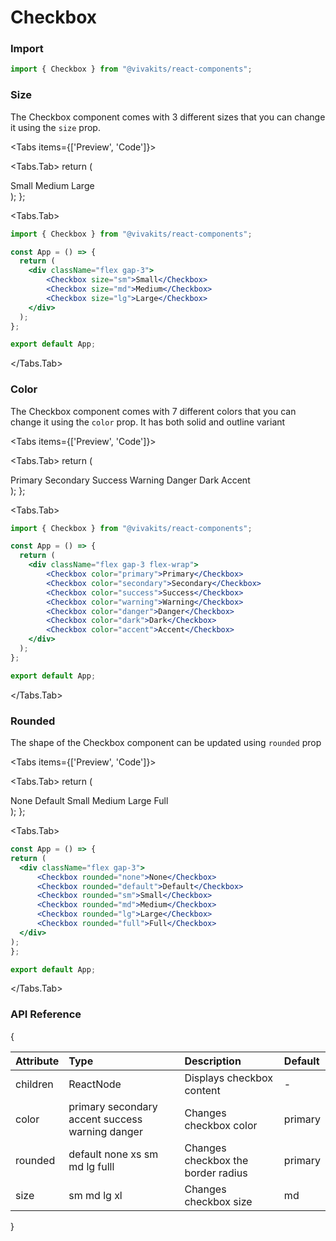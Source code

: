 
# Checkbox

### Import

```jsx copy
import { Checkbox } from "@vivakits/react-components";
```

### Size

The Checkbox component comes with 3 different sizes that you can change it using the `size` prop.

<Tabs items={['Preview', 'Code']}>

<Tabs.Tab>
  return (
    <div className="flex gap-3">
        <Checkbox size="sm">Small</Checkbox>
        <Checkbox size="md">Medium</Checkbox>
        <Checkbox size="lg">Large</Checkbox>
    </div>
  );
};

<CheckboxSizeGroup />
</Tabs.Tab>

  <Tabs.Tab>
```jsx copy
import { Checkbox } from "@vivakits/react-components";

const App = () => {
  return (
    <div className="flex gap-3">
        <Checkbox size="sm">Small</Checkbox>
        <Checkbox size="md">Medium</Checkbox>
        <Checkbox size="lg">Large</Checkbox>
    </div>
  );
};

export default App;
```
  </Tabs.Tab>
</Tabs>

### Color

The Checkbox component comes with 7 different colors that you can change it using the `color` prop. It has both solid and outline variant

<Tabs items={['Preview', 'Code']}>

<Tabs.Tab>
  return (
    <div className="flex gap-3 flex-wrap">
        <Checkbox color="primary">Primary</Checkbox>
        <Checkbox color="secondary">Secondary</Checkbox>
        <Checkbox color="success">Success</Checkbox>
        <Checkbox color="warning">Warning</Checkbox>
        <Checkbox color="danger">Danger</Checkbox>
        <Checkbox color="dark">Dark</Checkbox>
        <Checkbox color="accent">Accent</Checkbox>
    </div>
  );
};

<CheckboxColorGroup />
  </Tabs.Tab>

  <Tabs.Tab>
```jsx copy
import { Checkbox } from "@vivakits/react-components";

const App = () => {
  return (
    <div className="flex gap-3 flex-wrap">
        <Checkbox color="primary">Primary</Checkbox>
        <Checkbox color="secondary">Secondary</Checkbox>
        <Checkbox color="success">Success</Checkbox>
        <Checkbox color="warning">Warning</Checkbox>
        <Checkbox color="danger">Danger</Checkbox>
        <Checkbox color="dark">Dark</Checkbox>
        <Checkbox color="accent">Accent</Checkbox>
    </div>
  );
};

export default App;
```
  </Tabs.Tab>
</Tabs>

### Rounded

The shape of the Checkbox component can be updated using `rounded` prop

<Tabs items={['Preview', 'Code']}>

<Tabs.Tab>
  return (
    <div className="flex gap-3">
        <Checkbox rounded="none">None</Checkbox>
        <Checkbox rounded="default">Default</Checkbox>
        <Checkbox rounded="sm">Small</Checkbox>
        <Checkbox rounded="md">Medium</Checkbox>
        <Checkbox rounded="lg">Large</Checkbox>
        <Checkbox rounded="full">Full</Checkbox>
    </div>
  );
};

<CheckboxRoundedGroup />
</Tabs.Tab>

<Tabs.Tab>
  ```jsx copy
 const App = () => {
  return (
    <div className="flex gap-3">
        <Checkbox rounded="none">None</Checkbox>
        <Checkbox rounded="default">Default</Checkbox>
        <Checkbox rounded="sm">Small</Checkbox>
        <Checkbox rounded="md">Medium</Checkbox>
        <Checkbox rounded="lg">Large</Checkbox>
        <Checkbox rounded="full">Full</Checkbox>
    </div>
  );
};

export default App;
```
</Tabs.Tab>

</Tabs>

### API Reference

{<table>

  <thead>
    <tr>
      <th className="w-[10%]" align="left">Attribute</th>
      <th className="w-[50%]" align="left">Type</th>
      <th className="w-[30%]" align="left">Description</th>
      <th className="w-[10%]" align="left">Default</th>
    </tr>
  </thead>
  <tbody>
    <tr>
      <td>children</td>
      <td>ReactNode</td>
      <td>Displays checkbox content</td>
      <td> - </td>
    </tr>
    <tr>
      <td>color</td>
      <td className="flex flex-wrap gap-y-2 border-none">
        <span className="badge">primary</span>   
        <span className="badge">secondary</span>  
        <span className="badge">accent</span>  
        <span className="badge">success</span>  
        <span className="badge">warning</span>  
        <span className="badge">danger</span>  
      </td>
      <td>Changes checkbox color</td>
      <td><span className="badge">primary</span></td>
    </tr>
    <tr>
      <td>rounded</td>
      <td className="flex flex-wrap gap-y-2 border-none">
        <span className="badge">default</span>  
        <span className="badge">none</span>   
        <span className="badge">xs</span>  
        <span className="badge">sm</span>  
        <span className="badge">md</span>  
        <span className="badge">lg</span>
        <span className="badge">fulll</span>
      </td>
      <td>Changes checkbox the border radius</td>
      <td><span className="badge">primary</span></td>
    </tr>
     <tr>
      <td>size</td>
      <td>
        <span className="badge">sm</span>  
        <span className="badge">md</span> 
        <span className="badge">lg</span> 
        <span className="badge">xl</span> 
      </td>
      <td>Changes checkbox size</td>
      <td><span className="badge">md</span></td>
    </tr>
  </tbody>
</table>}

